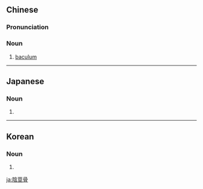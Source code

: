 {{also|阴茎骨|陰茎骨}}
==Chinese==
{{zh-forms|type=21|s=阴茎骨}}
{{wikipedia|lang=zh}}

===Pronunciation===
{{zh-pron
|m=yīnjīnggǔ
|cat=n
}}

===Noun===
{{zh-noun}}

# [[baculum]]

{{zh-cat|Skeleton}}

----

==Japanese==
{{ja-kanjitab|いん|けい|こつ|yomi=o}}

===Noun===
{{ja-noun|shin=陰茎骨|いんけいこつ}}

# {{alternative spelling of|陰茎骨|lang=ja}}

----

==Korean==
{{ko-hanjatab}}

===Noun===
{{ko-noun|hangeul=음경골}}

# {{hanja form of|음경골|[[baculum]]}}

[[ja:陰莖骨]]